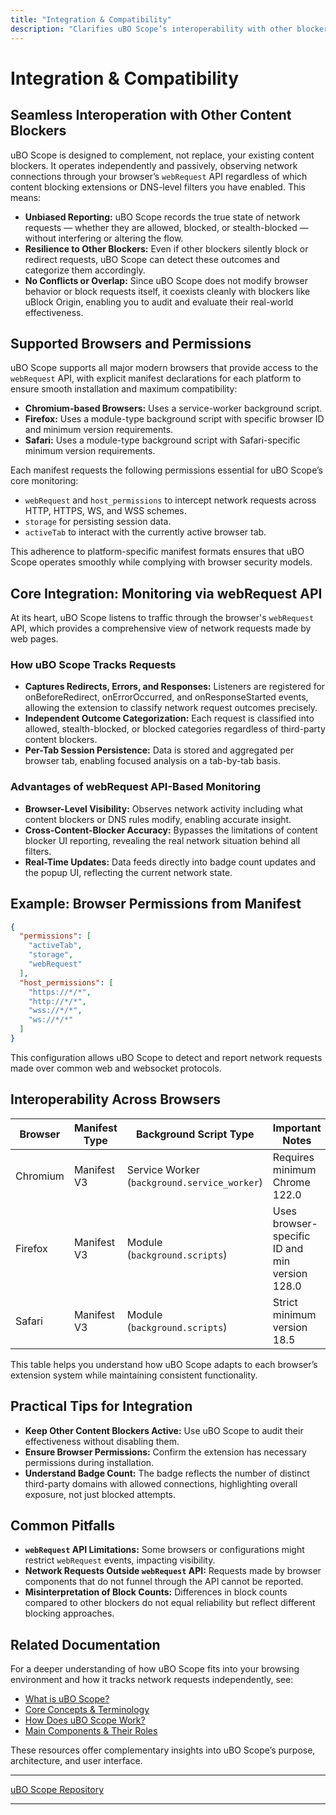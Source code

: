 ```yaml
---
title: "Integration & Compatibility"
description: "Clarifies uBO Scope’s interoperability with other blockers and browser environments, covers supported browsers, and summarizes how it observes network activity independently through the webRequest API."
---
```


# Integration & Compatibility

## Seamless Interoperation with Other Content Blockers

uBO Scope is designed to complement, not replace, your existing content blockers. It operates independently and passively, observing network connections through your browser’s `webRequest` API regardless of which content blocking extensions or DNS-level filters you have enabled. This means:

- **Unbiased Reporting:** uBO Scope records the true state of network requests — whether they are allowed, blocked, or stealth-blocked — without interfering or altering the flow.
- **Resilience to Other Blockers:** Even if other blockers silently block or redirect requests, uBO Scope can detect these outcomes and categorize them accordingly.
- **No Conflicts or Overlap:** Since uBO Scope does not modify browser behavior or block requests itself, it coexists cleanly with blockers like uBlock Origin, enabling you to audit and evaluate their real-world effectiveness.

## Supported Browsers and Permissions

uBO Scope supports all major modern browsers that provide access to the `webRequest` API, with explicit manifest declarations for each platform to ensure smooth installation and maximum compatibility:

- **Chromium-based Browsers:** Uses a service-worker background script.
- **Firefox:** Uses a module-type background script with specific browser ID and minimum version requirements.
- **Safari:** Uses a module-type background script with Safari-specific minimum version requirements.

Each manifest requests the following permissions essential for uBO Scope’s core monitoring:

- `webRequest` and `host_permissions` to intercept network requests across HTTP, HTTPS, WS, and WSS schemes.
- `storage` for persisting session data.
- `activeTab` to interact with the currently active browser tab.

This adherence to platform-specific manifest formats ensures that uBO Scope operates smoothly while complying with browser security models.

## Core Integration: Monitoring via webRequest API

At its heart, uBO Scope listens to traffic through the browser's `webRequest` API, which provides a comprehensive view of network requests made by web pages.

### How uBO Scope Tracks Requests

- **Captures Redirects, Errors, and Responses:** Listeners are registered for onBeforeRedirect, onErrorOccurred, and onResponseStarted events, allowing the extension to classify network request outcomes precisely.
- **Independent Outcome Categorization:** Each request is classified into allowed, stealth-blocked, or blocked categories regardless of third-party content blockers.
- **Per-Tab Session Persistence:** Data is stored and aggregated per browser tab, enabling focused analysis on a tab-by-tab basis.

### Advantages of webRequest API-Based Monitoring

- **Browser-Level Visibility:** Observes network activity including what content blockers or DNS rules modify, enabling accurate insight.
- **Cross-Content-Blocker Accuracy:** Bypasses the limitations of content blocker UI reporting, revealing the real network situation behind all filters.
- **Real-Time Updates:** Data feeds directly into badge count updates and the popup UI, reflecting the current network state.

## Example: Browser Permissions from Manifest

```json
{
  "permissions": [
    "activeTab",
    "storage",
    "webRequest"
  ],
  "host_permissions": [
    "https://*/*",
    "http://*/*",
    "wss://*/*",
    "ws://*/*"
  ]
}
```

This configuration allows uBO Scope to detect and report network requests made over common web and websocket protocols.

## Interoperability Across Browsers

| Browser         | Manifest Type      | Background Script Type    | Important Notes                   |
|-----------------|--------------------|---------------------------|---------------------------------|
| Chromium        | Manifest V3        | Service Worker (`background.service_worker`)  | Requires minimum Chrome 122.0    |
| Firefox         | Manifest V3        | Module (`background.scripts`)                 | Uses browser-specific ID and min version 128.0 |
| Safari          | Manifest V3        | Module (`background.scripts`)                 | Strict minimum version 18.5     |

This table helps you understand how uBO Scope adapts to each browser’s extension system while maintaining consistent functionality.

## Practical Tips for Integration

- **Keep Other Content Blockers Active:** Use uBO Scope to audit their effectiveness without disabling them.
- **Ensure Browser Permissions:** Confirm the extension has necessary permissions during installation.
- **Understand Badge Count:** The badge reflects the number of distinct third-party domains with allowed connections, highlighting overall exposure, not just blocked attempts.

## Common Pitfalls

- **`webRequest` API Limitations:** Some browsers or configurations might restrict `webRequest` events, impacting visibility.
- **Network Requests Outside `webRequest` API:** Requests made by browser components that do not funnel through the API cannot be reported.
- **Misinterpretation of Block Counts:** Differences in block counts compared to other blockers do not equal reliability but reflect different blocking approaches.

## Related Documentation

For a deeper understanding of how uBO Scope fits into your browsing environment and how it tracks network requests independently, see:

- [What is uBO Scope?](/overview/about-ubo-scope/product-introduction)
- [Core Concepts & Terminology](/overview/about-ubo-scope/core-concepts-terminology)
- [How Does uBO Scope Work?](/overview/system-architecture-and-flow/high-level-architecture)
- [Main Components & Their Roles](/overview/system-architecture-and-flow/components-overview)

These resources offer complementary insights into uBO Scope’s purpose, architecture, and user interface.

---

[uBO Scope Repository](https://github.com/gorhill/uBO-Scope)

---